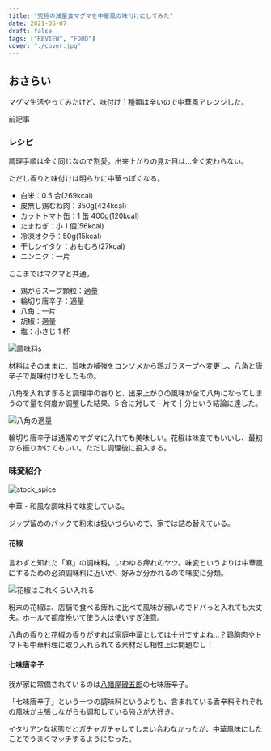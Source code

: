 ```yaml
---
title: "究極の減量食マグマを中華風の味付けにしてみた"
date: 2021-06-07
draft: false
tags: ["REVIEW", "FOOD"]
cover: "./cover.jpg"
---
```


## おさらい

マグマ生活やってみたけど、味付け 1 種類は辛いので中華風アレンジした。

前記事

<LinkBox url="https://blog.gensobunya.net/post/2021/06/magma_cyclist/" />

### レシピ

調理手順は全く同じなので割愛。出来上がりの見た目は…全く変わらない。

ただし香りと味付けは明らかに中華っぽくなる。

- 白米：0.5 合(269kcal)
- 皮無し鶏むね肉：350g(424kcal)
- カットトマト缶：1 缶 400g(120kcal)
- たまねぎ：小 1 個(56kcal)
- 冷凍オクラ：50g(15kcal)
- 干しシイタケ：おもむろ(27kcal)
- ニンニク：一片

ここまではマグマと共通。

<LinkBox url="https://www.amazon.co.jp/gp/product/B07BDFR5K3/" isAmazonLink />

- 鶏がらスープ顆粒：適量
- 輪切り唐辛子：適量
- 八角：一片
- 胡椒：適量
- 塩：小さじ 1 杯

![調味料s](./cover.jpg)

材料はそのままに、旨味の補強をコンソメから鶏ガラスープへ変更し、八角と唐辛子で風味付けをしたもの。

八角を入れすぎると調理中の香りと、出来上がりの風味が全て八角になってしまうので量を何度か調整した結果、5 合に対して一片で十分という結論に達した。

![八角の適量](./hakkaku.jpg)

輪切り唐辛子は通常のマグマに入れても美味しい。花椒は味変でもいいし、最初から振りかけてもいい。ただし調理後に投入する。

### 味変紹介

![stock_spice](./stock.jpg)

中華・和風な調味料で味変している。

ジップ留めのパックで粉末は扱いづらいので、家では詰め替えている。

#### 花椒

<Amzn asin="B0074Z86SW">

言わずと知れた「麻」の調味料。いわゆる痺れのヤツ。味変というよりは中華風にするための必須調味料に近いが、好みが分かれるので味変に分類。

![花椒はこれくらい入れる](./sample.jpg)

粉末の花椒は、店舗で食べる痺れに比べて風味が弱いのでドバっと入れても大丈夫。ホールで都度挽いて使う人は使いすぎ注意。

八角の香りと花椒の香りがすれば家庭中華としては十分ですよね…？鶏胸肉やトマトも中華料理に取り入れられてる素材だし相性上は問題なし！

#### 七味唐辛子

<Amzn asin="B00BTWDBH2">

我が家に常備されているのは[八幡屋磯五郎](https://www.yawataya.co.jp/)の七味唐辛子。

「七味唐辛子」という一つの調味料というよりも、含まれている香辛料それぞれの風味が主張しながらも調和している強さが大好き。

イタリアンな状態だとガチャガチャしてしまい合わなかったが、中華風味にしたことでうまくマッチするようになった。
